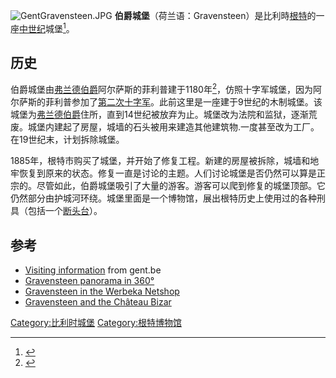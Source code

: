{{Infobox military structure
| name = 伯爵城堡
| part of =
| location = 比利时
| image = Gravensteen (Gent) MM.jpg
| image_size = 350px
| caption =
| image2 =
| caption2 =
| type= 城堡
| map_type = Belgium
| coordinates = {{coord|51.057222|3.720556|type:landmark|display=inline}}
}}
[[Image:GentGravensteen.JPG|thumb]]
'''伯爵城堡'''（荷兰语：Gravensteen）是比利時[[根特|根特]]的一座[[中世纪|中世纪]]城堡<ref>{{Cite web |url=http://www.world66.com/europe/belgium/ghent/sights/thegravensteen |title=Ghent Sights - The Gravensteen |access-date=2013-11-20 |archive-url=https://web.archive.org/web/20130426025700/http://www.world66.com/europe/belgium/ghent/sights/thegravensteen |archive-date=2013-04-26 |dead-url=yes }}</ref>。

==历史==
伯爵城堡由[[弗兰德伯爵|弗兰德伯爵]]阿尔萨斯的菲利普建于1180年<ref>{{Cite web |url=http://www.deltawerken.com/Gravensteen/869.html |title=Deltawerken - Gravensteen |accessdate=2013-11-20 |archive-date=2013-08-03 |archive-url=https://web.archive.org/web/20130803223649/http://www.deltawerken.com/Gravensteen/869.html |dead-url=no }}</ref>，仿照十字军城堡，因为阿尔萨斯的菲利普参加了[[第二次十字军|第二次十字军]]。此前这里是一座建于9世纪的木制城堡。该城堡为[[弗兰德伯爵|弗兰德伯爵]]住所，直到14世纪被放弃为止。城堡改为法院和监狱，逐渐荒废。城堡内建起了房屋，城墙的石头被用来建造其他建筑物.一度甚至改为工厂。在19世纪末，计划拆除城堡。

1885年，根特市购买了城堡，并开始了修复工程。新建的房屋被拆除，城墙和地牢恢复到原来的状态。修复一直是讨论的主题。人们讨论城堡是否仍然可以算是正宗的。尽管如此，伯爵城堡吸引了大量的游客。游客可以爬到修复的城堡顶部。它仍然部分由护城河环绕。城堡里面是一个博物馆，展出根特历史上使用过的各种刑具（包括一个[[断头台|断头台]]）。

==参考==
{{reflist}}
* [https://web.archive.org/web/20110224185658/http://www.gent.be/eCache/THE/1/464.cmVjPTQ0MTM5.html Visiting information] from gent.be
* [http://www.visoog.be/viewer.php?lang=dut&hotspot=11 Gravensteen panorama in 360°]{{Wayback|url=http://www.visoog.be/viewer.php?lang=dut&hotspot=11 |date=20110127010739 }}
* [http://www.werbeka.com/schloss/gravense.htm Gravensteen in the Werbeka Netshop]{{Wayback|url=http://www.werbeka.com/schloss/gravense.htm |date=20140627174433 }}
* [https://web.archive.org/web/20081005220233/http://www.chateaubizar.be/ Gravensteen and the Château Bizar]

[[Category:比利时城堡|Category:比利时城堡]]
[[Category:根特博物馆|Category:根特博物馆]]
